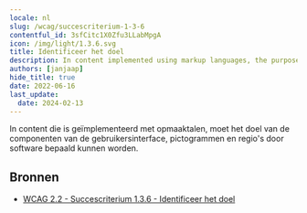 ```yaml
---
locale: nl
slug: /wcag/succescriterium-1-3-6
contentful_id: 3sfCitc1X0Zfu3LLabMpgA
icon: /img/light/1.3.6.svg
title: Identificeer het doel
description: In content implemented using markup languages, the purpose of User Interface Components, icons, and regions can be programmatically determined.
authors: [janjaap]
hide_title: true
date: 2022-06-16
last_update:
  date: 2024-02-13
---
```


<Hero
  title="Identificeer het doel"
  image="/img/light/1.3.6.svg"
  alt="WCAG 1.3.6 icon"
  prefix="Succescriterium 1.3.6"
  suffix="Niveau AAA"
/>

In content die is geïmplementeerd met opmaaktalen, moet het doel van de componenten van de gebruikersinterface, pictogrammen en regio's door software bepaald kunnen worden.

## Bronnen

- [WCAG 2.2 - Succescriterium 1.3.6 - Identificeer het doel](https://www.w3.org/Translations/WCAG22-nl/#identificeer-het-doel)
